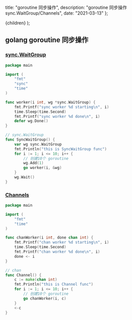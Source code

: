 
  title: "goroutine 同步操作",
  description: "goroutine 同步操作 sync.WaitGroup/Channels",
  date: "2021-03-13"
};

  <MDXContentx meta={meta}>{children}</MDXContentx>
);

## golang goroutine 同步操作

### [sync.WaitGroup](https://golang.org/pkg/sync/#WaitGroup)

```go
package main

import (
	"fmt"
	"sync"
	"time"
)

func worker(i int, wg *sync.WaitGroup) {
	fmt.Printf("sync worker %d starting\n", i)
	time.Sleep(time.Second)
	fmt.Printf("sync worker %d done\n", i)
	defer wg.Done()
}

// sync.WaitGroup
func SyncWaitGroup() {
	var wg sync.WaitGroup
	fmt.Println("this is SyncWaitGroup func")
	for i := 1; i <= 10; i++ {
		// 创建10个 goroutine
		wg.Add(1)
		go worker(i, &wg)
	}
	wg.Wait()
}

```

### [Channels](https://blog.golang.org/pipelines)

```go
package main

import (
	"fmt"
	"time"
)

func chanWorker(i int, done chan int) {
	fmt.Printf("chan worker %d starting\n", i)
	time.Sleep(time.Second)
	fmt.Printf("chan worker %d done\n", i)
	done <- i
}

// chan
func Channel() {
	c := make(chan int)
	fmt.Println("this is Channel func")
	for i := 1; i <= 10; i++ {
		// 创建10个 goroutine
		go chanWorker(i, c)
	}
	<-c
}

```